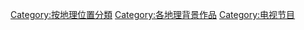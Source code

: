 [[Category:按地理位置分類|Category:按地理位置分類]]
[[Category:各地理背景作品|Category:各地理背景作品]]
[[Category:电视节目|Category:电视节目]]